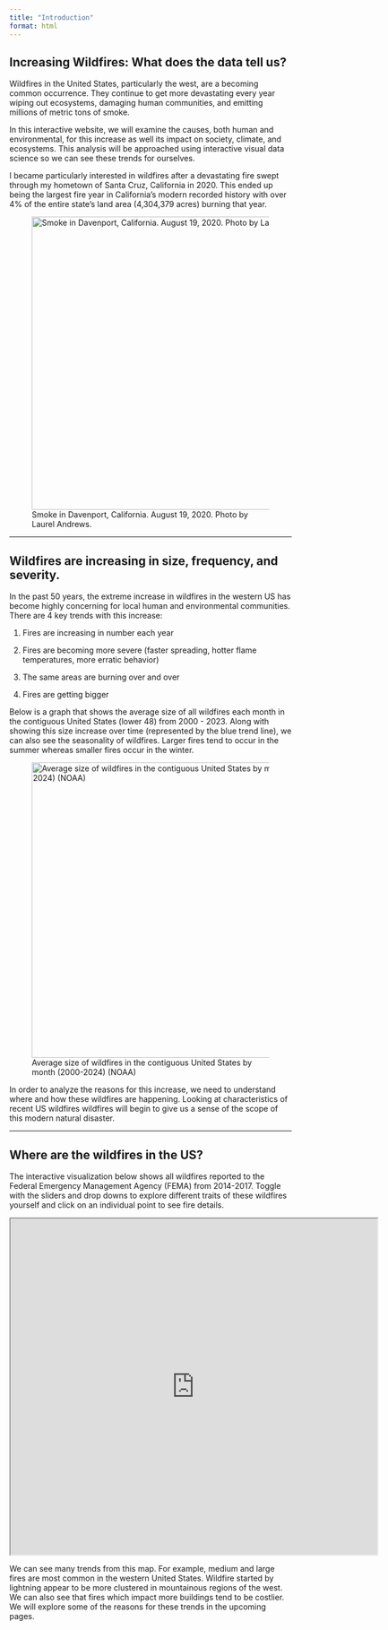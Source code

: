```yaml
---
title: "Introduction"
format: html
---
```


## Increasing Wildfires: What does the data tell us?

Wildfires in the United States, particularly the west, are a becoming common occurrence. They continue to get more devastating every year wiping out ecosystems, damaging human communities, and emitting millions of metric tons of smoke.

In this interactive website, we will examine the causes, both human and environmental, for this increase as well its impact on society, climate, and ecosystems. This analysis will be approached using interactive visual data science so we can see these trends for ourselves.

I became particularly interested in wildfires after a devastating fire swept through my hometown of Santa Cruz, California in 2020. This ended up being the largest fire year in California’s modern recorded history with over 4% of the entire state’s land area (4,304,379 acres) burning that year.

![Smoke in Davenport, California. August 19, 2020. Photo by Laurel Andrews.](images/IMG_2792.JPG){fig-align="center" width="523"}

------------------------------------------------------------------------

## Wildfires are increasing in size, frequency, and severity.

In the past 50 years, the extreme increase in wildfires in the western US has become highly concerning for local human and environmental communities. There are 4 key trends with this increase:

1.  Fires are increasing in number each year

2.  Fires are becoming more severe (faster spreading, hotter flame temperatures, more erratic behavior)

3.  The same areas are burning over and over

4.  Fires are getting bigger

Below is a graph that shows the average size of all wildfires each month in the contiguous United States (lower 48) from 2000 - 2023. Along with showing this size increase over time (represented by the blue trend line), we can also see the seasonality of wildfires. Larger fires tend to occur in the summer whereas smaller fires occur in the winter.

![Average size of wildfires in the contiguous United States by month (2000-2024) (NOAA)](images/clipboard-3895590959.png){fig-align="center" width="527"}

In order to analyze the reasons for this increase, we need to understand where and how these wildfires are happening. Looking at characteristics of recent US wildfires wildfires will begin to give us a sense of the scope of this modern natural disaster.

------------------------------------------------------------------------

## Where are the wildfires in the US?

The interactive visualization below shows all wildfires reported to the Federal Emergency Management Agency (FEMA) from 2014-2017. Toggle with the sliders and drop downs to explore different traits of these wildfires yourself and click on an individual point to see fire details.

<iframe src="https://laurelandrews.shinyapps.io/us_fire_characteristics/" width="130%" height="600px">

</iframe>

We can see many trends from this map. For example, medium and large fires are most common in the western United States. Wildfire started by lightning appear to be more clustered in mountainous regions of the west. We can also see that fires which impact more buildings tend to be costlier. We will explore some of the reasons for these trends in the upcoming pages.
